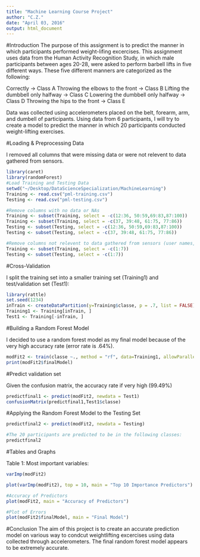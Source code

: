 ```yaml
---
title: "Machine Learning Course Project"
author: "C.Z."
date: "April 03, 2016"
output: html_document
---
```

#Introduction
The purpose of this assignment is to predict the manner in which participants performed weight-lifing excercises. This assignment uses data from the Human Activity Recognition Study, in which male participants between ages 20-28, were asked to perform barbell lifts in five different ways. These five different manners are categorized as the following:

Correctly -> Class A
Throwing the elbows to the front -> Class B
Lifting the dumbbell only halfway -> Class C
Lowering the dumbbell only halfway -> Class D
Throwing the hips to the front -> Class E

Data was collected using accelerometers placed on the belt, forearm, arm, and dumbell of participants. Using data from 6 participants, I will try to create a model to predict the manner in which 20 participants conducted weight-lifting exercises.

#Loading & Preprocessing Data

I removed all columns that were missing data or were not relevent to data gathered from sensors.

```r
library(caret)
library(randomForest)
#Load Training and Testing Data
setwd("~/Desktop/DataScienceSpecialization/MachineLearning")
Training <- read.csv("pml-training.csv")
Testing <- read.csv("pml-testing.csv")

#Remove columns with no data or NAs
Training <- subset(Training, select = -c(12:36, 50:59,69:83,87:100))
Training <- subset(Training, select = -c(37, 39:48, 61:75, 77:86))
Testing <- subset(Testing, select = -c(12:36, 50:59,69:83,87:100))
Testing <- subset(Testing, select = -c(37, 39:48, 61:75, 77:86))

#Remove columns not relevent to data gathered from sensors (user names, timestamps, and window numbers)
Training <- subset(Training, select = -c(1:7))
Testing <- subset(Testing, select = -c(1:7))
```

#Cross-Validation

I split the training set into a smaller training set (Training1) and test/validation set (Test1):

```r
library(rattle)
set.seed(1234)
inTrain <- createDataPartition(y=Training$classe, p = .7, list = FALSE)
Training1 <- Training[inTrain, ]
Test1 <- Training[-inTrain, ]
```

#Building a Random Forest Model

I decided to use a random forest model as my final model because of the very high accuracy rate (error rate is .64%).

```r
modFit2 <- train(classe ~., method = "rf", data=Training1, allowParallel = TRUE, preProcess = c("center", "scale"))
print(modFit2$finalModel)
```


#Predict validation set

Given the confusion matrix, the accuracy rate if very high (99.49%)
```r
predictfinal1 <- predict(modFit2, newdata = Test1)
confusionMatrix(predictfinal1,Test1$classe)
```

#Applying the Random Forest Model to the Testing Set 
```r
predictfinal2 <- predict(modFit2, newdata = Testing)

#The 20 participants are predicted to be in the following classes:
predictfinal2
```

#Tables and Graphs

Table 1: Most important variables:
```r
varImp(modFit2)

plot(varImp(modFit2), top = 10, main = "Top 10 Importance Predictors")

#Accuracy of Predictors
plot(modFit2, main = "Accuracy of Predictors")

#Plot of Errors
plot(modFit2$finalModel, main = "Final Model")
```


#Conclusion
The aim of this project is to create an accurate prediction model on various way to condcut weightlifting excercises using data collected through accelerometers. The final random forest model appears to be extremely accurate.